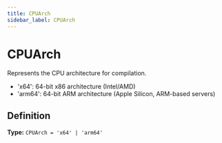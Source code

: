 ```yaml
---
title: CPUArch
sidebar_label: CPUArch
---
```


# CPUArch

Represents the CPU architecture for compilation.

- 'x64': 64-bit x86 architecture (Intel/AMD)
- 'arm64': 64-bit ARM architecture (Apple Silicon, ARM-based servers)

## Definition

**Type:** <code>CPUArch = 'x64' | 'arm64'</code>

